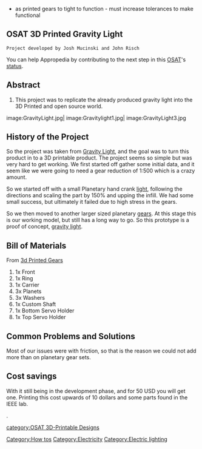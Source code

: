 {{777}}
{{notready}}
* as printed gears to tight to function - must increase tolerances to make functional

==OSAT 3D Printed Gravity Light ==
 Project developed by Josh Mucinski and John Risch
{{Statusboxtop}}
{{status-design}}
{{status-prototype}}
You can help Appropedia by contributing to the next step in this [[OSAT]]'s [[:Category:Status|status]].
{{boxbottom}}

==Abstract==
# This project was to replicate the already produced gravity light into the 3D Printed and open source world.

<gallery caption="OSAT 3D Printed Gravity Light">
image:GravityLight.jpg|
image:Gravitylight1.jpg|
image:GravityLight3.jpg

</gallery>

==History of the Project==
So the project was taken from [https://www.indiegogo.com/projects/gravitylight-lighting-for-developing-countries# Gravity Light], and the goal was to turn this product in to a 3D printable product. The project seems so simple but was very hard to get working. We first started off gather some initial data, and it seem like we were going to need a gear reduction of 1:500 which is a crazy amount. 

So we started off with a small Planetary hand crank [http://www.thingiverse.com/thing:287490 light], following the directions and scaling the part by 150% and upping the infill. We had some small success, but ultimately it failed due to high stress in the gears. 

So we then moved to  another larger sized planetary [http://www.thingiverse.com/thing:1727833/#files gears]. At this stage this is our working model, but still has a long way to go. So this prototype is a proof of concept, [https://www.youmagine.com/designs/gravity-lamp gravity light].

== Bill of Materials==
From [http://www.thingiverse.com/thing:1727833  3d Printed Gears]

#1x Front 
#1x Ring 
#1x Carrier 
#3x Planets 
#3x Washers
#1x Custom Shaft
#1x Bottom Servo Holder 
#1x Top Servo Holder

== Common Problems and Solutions==
Most of our issues were with friction, so that is the reason we could not add more than on planetary gear sets.


== Cost savings==
With it still being in the development phase, and for 50 USD you will get one. Printing this cost upwards of 10 dollars and some parts found in the IEEE lab.




[[Category:How tos]]
[[Category:Electricity]]
[[Category:Electric lighting]].



[[category:OSAT 3D-Printable Designs]]